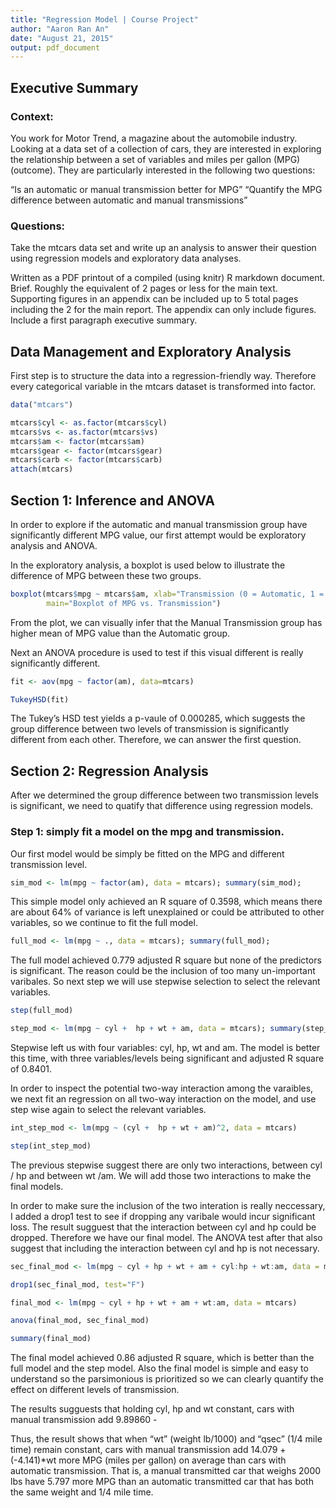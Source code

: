 ```yaml
---
title: "Regression Model | Course Project"
author: "Aaron Ran An"
date: "August 21, 2015"
output: pdf_document
---
```


## Executive Summary

### Context:

You work for Motor Trend, a magazine about the automobile industry. Looking at a data set of a collection of cars, they are interested in exploring the relationship between a set of variables and miles per gallon (MPG) (outcome). They are particularly interested in the following two questions:

“Is an automatic or manual transmission better for MPG”
"Quantify the MPG difference between automatic and manual transmissions"

### Questions: 

Take the mtcars data set and write up an analysis to answer their question using regression models and exploratory data analyses.

Written as a PDF printout of a compiled (using knitr) R markdown document.
Brief. Roughly the equivalent of 2 pages or less for the main text. Supporting figures in an appendix can be included up to 5 total pages including the 2 for the main report. The appendix can only include figures.
Include a first paragraph executive summary.

## Data Management and Exploratory Analysis

First step is to structure the data into a regression-friendly way. Therefore every categorical variable in the mtcars dataset is transformed into factor. 

```r

data("mtcars")

mtcars$cyl <- as.factor(mtcars$cyl)
mtcars$vs <- as.factor(mtcars$vs)
mtcars$am <- factor(mtcars$am)
mtcars$gear <- factor(mtcars$gear)
mtcars$carb <- factor(mtcars$carb)
attach(mtcars)

```


## Section 1: Inference and ANOVA

In order to explore if the automatic and manual transmission group have significantly different MPG value, our first attempt would be exploratory analysis and ANOVA. 

In the exploratory analysis, a boxplot is used below to illustrate the  difference of MPG between these two groups. 

```r

boxplot(mtcars$mpg ~ mtcars$am, xlab="Transmission (0 = Automatic, 1 = Manual)", ylab="MPG",
        main="Boxplot of MPG vs. Transmission")

```

From the plot, we can visually infer that the Manual Transmission group has higher mean of MPG value than the Automatic group. 

Next an ANOVA procedure is used to test if this visual different is really significantly different. 


```r

fit <- aov(mpg ~ factor(am), data=mtcars)

TukeyHSD(fit)

```

The Tukey's HSD test yields a p-vaule of 0.000285, which suggests the group difference between two levels of transmission is significantly different from each other. Therefore, we can answer the first question. 

## Section 2: Regression Analysis

After we determined the group difference between two transmission levels is significant, we need to quatify that difference using regression models. 

### Step 1: simply fit a model on the mpg and transmission. 

Our first model would be simply be fitted on the MPG and different transmission level. 

```r

sim_mod <- lm(mpg ~ factor(am), data = mtcars); summary(sim_mod);

```

This simple model only achieved an R square of 0.3598, which means there are about 64% of variance is left unexplained or could be attributed to other variables, so we continue to fit the full model. 

```r

full_mod <- lm(mpg ~ ., data = mtcars); summary(full_mod);

```

The full model achieved 0.779 adjusted R square but none of the predictors is significant. The reason could be the inclusion of too many un-important varibales. So next step we will use stepwise selection to select the relevant variables. 

```r

step(full_mod)

step_mod <- lm(mpg ~ cyl +  hp + wt + am, data = mtcars); summary(step_mod);
```

Stepwise left us with four variables: cyl, hp, wt and am. The model is better this time, with three variables/levels being significant and adjusted R square of 0.8401. 

In order to inspect the potential two-way interaction among the varaibles, we next fit an regression on all two-way interaction on the model, and use step wise again to select the relevant variables. 

```r

int_step_mod <- lm(mpg ~ (cyl +  hp + wt + am)^2, data = mtcars)

step(int_step_mod)

```

The previous stepwise suggest there are only two interactions, between cyl / hp and between wt /am. We will add those two interactions to make the final models. 

In order to make sure the inclusion of the two interation is really neccessary, I added a drop1 test to see if dropping any varibale would incur significant loss. The result sugguest that the interaction between cyl and hp could be dropped. Therefore we have our final model. The ANOVA test after that also suggest that including the interaction between cyl and hp is not necessary. 

```r

sec_final_mod <- lm(mpg ~ cyl + hp + wt + am + cyl:hp + wt:am, data = mtcars)

drop1(sec_final_mod, test="F")

final_mod <- lm(mpg ~ cyl + hp + wt + am + wt:am, data = mtcars)

anova(final_mod, sec_final_mod)

```


```r

summary(final_mod)

```

The final model achieved 0.86 adjusted R square, which is better than the full model and the step model. Also the final model is simple and easy to understand so the parsimonious is prioritized so we can clearly quantify the effect on different levels of transmission. 

The results sugguests that holding cyl, hp and wt constant, cars with manual transmission add 9.89860 - 

Thus, the result shows that when "wt" (weight lb/1000) and "qsec" (1/4 mile time) remain constant, cars with manual transmission add 14.079 + (-4.141)*wt more MPG (miles per gallon) on average than cars with automatic transmission. That is, a manual transmitted car that weighs 2000 lbs have 5.797 more MPG than an automatic transmitted car that has both the same weight and 1/4 mile time.














